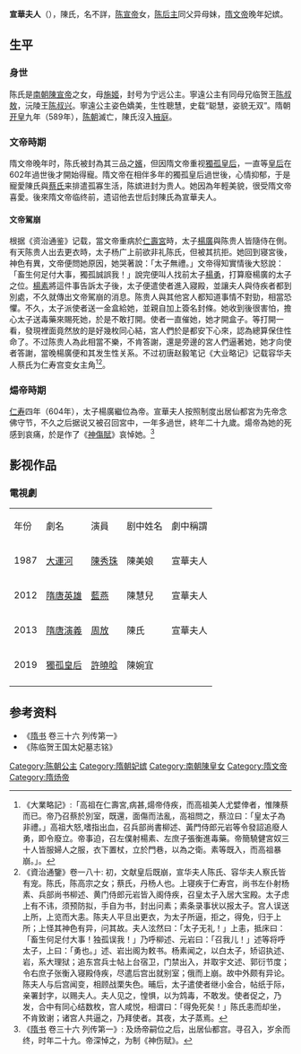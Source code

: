 {{東亞女性歷史人物
| 名稱=宁远公主
| 身份=[[陈朝|陈朝]]公主，隋朝妃嫔
| 圖片名稱 =Consort Chen of Emperor Wen.JPG
| 圖片大小 =
| 圖片說明 =宣华夫人图像，来自《[[百美新詠圖傳|百美新詠圖傳]]》
| 姓=陈
| 名=
| 封爵=[[公主|公主]]
| 位號=公主→宫女→嫔
| 封號=宁远公主
| 出生年=577年
| 逝世年={{death year and age|605|577}}
| 諡號=
| 墳墓=
| 父親=[[陈宣帝|陈宣帝]]
| 同胞兄弟=临贺王[[陈叔敖|陈叔敖]] 沅陵王[[陈叔兴|陈叔兴]]
| 母親=[[施姬_(陈宣帝)|施姬]]
|}}
'''宣華夫人'''（{{bd|577年||605年||cat_dx=C陈}}），陳氏，名不詳，[[陈宣帝|陈宣帝]]女，[[陈后主|陈后主]]同父异母妹，[[隋文帝|隋文帝]]晚年妃嫔。

==生平==
===身世===

陈氏是[[南朝|南朝]][[陳宣帝|陳宣帝]]之女，母[[施姬_(陈宣帝)|施姬]]，封号为宁远公主。寧遠公主有同母兄临贺王[[陈叔敖|陈叔敖]]，沅陵王[[陈叔兴|陈叔兴]]。寧遠公主姿色嬌美，生性聰慧，史载“聪慧，姿貌无双”。隋朝[[开皇|开皇]]九年（589年），[[南朝陳|陈朝]]滅亡，陳氏沒入[[掖庭|掖庭]]。

===文帝時期===
隋文帝晚年时，陈氏被封為其三品之[[嬪|嬪]]，但因隋文帝重视[[獨孤伽羅|獨孤皇后]]，一直等[[皇后|皇后]]在602年過世後才開始得寵。隋文帝在相伴多年的獨孤皇后過世後，心情抑郁，于是寵愛陳氏與[[容華夫人蔡氏|蔡氏]]来排遣孤寡生活，陈嫔进封为贵人。她因為年輕美貌，很受隋文帝喜愛。後來隋文帝临终前，遗诏他去世后封陳氏為宣華夫人。

====文帝駕崩====
根据《资治通鉴》记载，當文帝重病於[[仁壽宮|仁壽宮]]時，太子[[楊廣|楊廣]]與陈贵人皆隨侍在側。有天陈贵人出去更衣時，太子杨广上前欲非礼陈氏，但被其抗拒。她回到寝宮後，神色有異，文帝便問她原因，她哭著說：「太子無禮。」文帝得知實情後大怒說：「畜生何足付大事，獨孤誠誤我！」說完便叫人找前太子[[楊勇_(隋)|楊勇]]，打算廢楊廣的太子之位。[[楊素|楊素]]將這件事告訴太子後，太子便遣使者進入寢殿，並讓夫人與侍疾者都到別處，不久就傳出文帝駕崩的消息。陈贵人與其他宮人都知道事情不對勁，相當恐懼。不久，太子派使者送一金盒給她，並親自加上簽名封條。她收到後很害怕，擔心太子送毒藥來賜死她，於是不敢打開。使者一直催她，她才開盒子。等打開一看，發現裡面竟然放的是好幾枚同心結，宮人們於是都安下心來，認為總算保住性命了。不过陈贵人為此相當不樂，不肯答謝，還是旁邊的宮人們逼著她，她才向使者答謝，當晚楊廣便和其发生性关系。不过初唐赵毅笔记《大业略记》记载容华夫人蔡氏为仁寿宫变女主角<ref>《大業略記》:「高祖在仁壽宮,病甚,煬帝侍疾，而高祖美人尤嬖倖者，惟陳蔡而已。帝乃召蔡於別室，既還，面傷而法亂，高祖問之，蔡泣曰：「皇太子為非禮。」高祖大怒,嗜指出血，召兵部尚書柳述、黃門侍郎元岩等令發詔追廢人勇，即令廢立。帝事迫，召左僕射楊素、左庶子張衡進毒藥。帝簡驍健宮奴三十人皆服婦人之服，衣下置杖，立於門巷，以為之衛。素等既入，而高祖暴崩。」。</ref><ref>《資治通鑒》卷一八十: 初，文献皇后既崩，宣华夫人陈氏、容华夫人察氏皆有宠。陈氏，陈高宗之女；蔡氏，丹杨人也。上寝疾于仁寿宫，尚书左仆射杨素、兵部尚书柳述、黄门侍郎元岩皆入阁侍疾，召皇太子入居大宝殿。太子虑上有不讳，须预防拟，手自为书，封出问素；素条录事状以报太子。宫人误送上所，上览而大恚。陈夫人平旦出更衣，为太子所逼，拒之，得免，归于上所；上怪其神色有异，问其故。夫人泫然曰：「太子无礼！」上恚，抵床曰：「畜生何足付大事！独孤误我！」乃呼柳述、元岩曰：「召我儿！」述等将呼太子，上曰：「勇也。」述、岩出阁为敕书。杨素闻之，以白太子，矫诏执述、岩，系大理狱；追东宫兵士帖上台宿卫，门禁出入，并取宇文述、郭衍节度；令右庶子张衡入寝殿侍疾，尽遣后宫出就别室；俄而上崩。故中外颇有异论。陈夫人与后宫闻变，相顾战栗失色。晡后，太子遣使者继小金合，帖纸于际，亲署封字，以赐夫人。夫人见之，惶惧，以为鸩毒，不敢发。使者促之，乃发，合中有同心结数枚，宫人咸悦，相谓曰：「得免死矣！」陈氏恚而却坐，不肯致谢；诸宫人共逼之，乃拜使者。其夜，太子蒸焉。</ref>。{{fact|隋炀帝杨广“因色弑父”这种说法被诸多近现代史学家质疑，仁寿宫变也成为千古疑案。}}

===煬帝時期===
[[仁寿_(隋朝)|仁寿]]四年（604年），太子楊廣繼位為帝。宣華夫人按照制度出居仙都宮为先帝念佛守节，不久之后据说又被召回宮中，一年多過世，終年二十九歲。煬帝為她的死感到哀痛，於是作了《[[神傷賦|神傷賦]]》哀悼她。<ref>《[[隋书|隋书]] 卷三十六 列传第一》: 及炀帝嗣位之后，出居仙都宫。寻召入，岁余而终，时年二十九。帝深悼之，为制《神伤赋》。</ref>

==影视作品==
=== 電視劇 ===
{| class="wikitable"
|-  style="background:cornflowerblue; color:white; text-align:center;"
|年份
|劇名
|演員
|剧中姓名
|劇中稱謂
|-
|1987||[[大運河_(電視劇)|大運河]]||[[陳秀珠|陳秀珠]]||陳美娘||宣華夫人
|-
|2012||[[隋唐英雄_1_&_2|隋唐英雄]]||[[蓝燕_(演员)|藍燕]]||陳慧兒||宣華夫人
|-
|2013||[[隋唐演義_(2013年電視劇)|隋唐演義]]||[[周放|周放]]||陳氏||宣華夫人
|-
|2019||[[獨孤皇后_(電視劇)|獨孤皇后]]||[[許曉晗|許曉晗]]||陳婉宜||
|-
|}

== 参考资料 ==
{{reflist}}

{{wikisource|神傷賦}}
*《[[隋书|隋书]] 卷三十六 列传第一》
*《陈临贺王国太妃墓志铭》

{{DEFAULTSORT:C}}
[[Category:陈朝公主|Category:陈朝公主]]
[[Category:隋朝妃嫔|Category:隋朝妃嫔]]
[[Category:南朝陳皇女|Category:南朝陳皇女]]
[[Category:隋文帝|Category:隋文帝]]
[[Category:隋炀帝|Category:隋炀帝]]